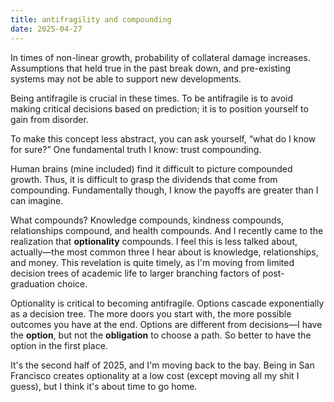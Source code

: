 ```yaml
---
title: antifragility and compounding
date: 2025-04-27
---
```


In times of non-linear growth, probability of collateral damage increases. Assumptions that held true in the past break down, and pre-existing systems may not be able to support new developments.

Being antifragile is crucial in these times. To be antifragile is to avoid making critical decisions based on prediction; it is to position yourself to gain from disorder.

To make this concept less abstract, you can ask yourself, “what do I know for sure?” One fundamental truth I know: trust compounding.

Human brains (mine included) find it difficult to picture compounded growth. Thus, it is difficult to grasp the dividends that come from compounding. Fundamentally though, I know the payoffs are greater than I can imagine.

What compounds? Knowledge compounds, kindness compounds, relationships compound, and health compounds. And I recently came to the realization that **optionality** compounds. I feel this is less talked about, actually—the most common three I hear about is knowledge, relationships, and money. This revelation is quite timely, as I'm moving from limited decision trees of academic life to larger branching factors of post-graduation choice.

Optionality is critical to becoming antifragile. Options cascade exponentially as a decision tree. The more doors you start with, the more possible outcomes you have at the end. Options are different from decisions—I have the **option**, but not the **obligation** to choose a path. So better to have the option in the first place.

It's the second half of 2025, and I'm moving back to the bay. Being in San Francisco creates optionality at a low cost (except moving all my shit I guess), but I think it's about time to go home.
